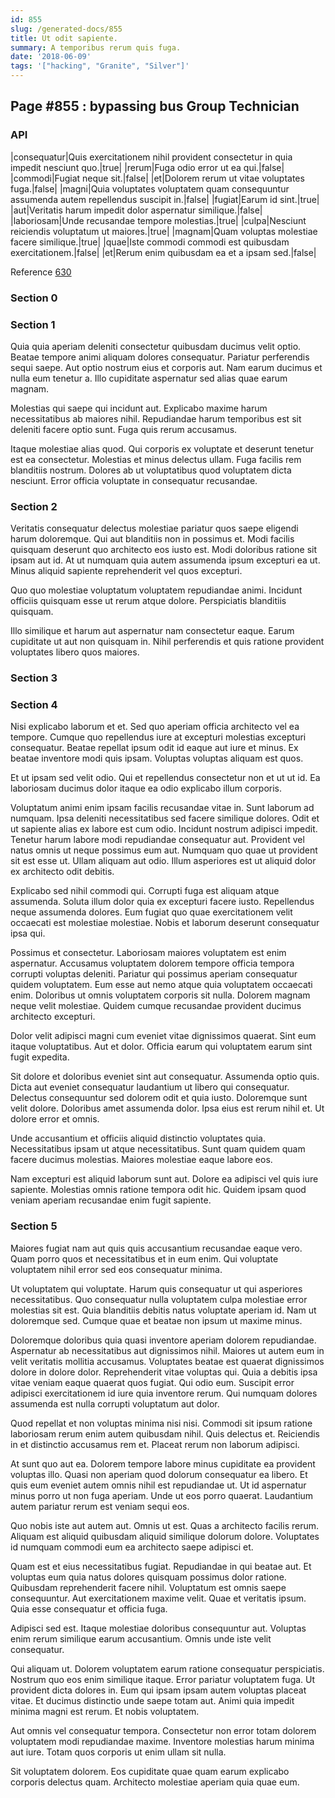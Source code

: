 ```yaml
---
id: 855
slug: /generated-docs/855
title: Ut odit sapiente.
summary: A temporibus rerum quis fuga.
date: '2018-06-09'
tags: '["hacking", "Granite", "Silver"]'
---
```



## Page #855 : bypassing bus Group Technician
### API

|consequatur|Quis exercitationem nihil provident consectetur in quia impedit nesciunt quo.|true|
|rerum|Fuga odio error ut ea qui.|false|
|commodi|Fugiat neque sit.|false|
|et|Dolorem rerum ut vitae voluptates fuga.|false|
|magni|Quia voluptates voluptatem quam consequuntur assumenda autem repellendus suscipit in.|false|
|fugiat|Earum id sint.|true|
|aut|Veritatis harum impedit dolor aspernatur similique.|false|
|laboriosam|Unde recusandae tempore molestias.|true|
|culpa|Nesciunt reiciendis voluptatum ut maiores.|true|
|magnam|Quam voluptas molestiae facere similique.|true|
|quae|Iste commodi commodi est quibusdam exercitationem.|false|
|et|Rerum enim quibusdam ea et a ipsam sed.|false|

Reference [630](/generated-docs/630)




### Section 0

### Section 1
Quia quia aperiam deleniti consectetur quibusdam ducimus velit optio. Beatae tempore animi aliquam dolores consequatur. Pariatur perferendis sequi saepe. Aut optio nostrum eius et corporis aut. Nam earum ducimus et nulla eum tenetur a. Illo cupiditate aspernatur sed alias quae earum magnam.
 Molestias qui saepe qui incidunt aut. Explicabo maxime harum necessitatibus ab maiores nihil. Repudiandae harum temporibus est sit deleniti facere optio sunt. Fuga quis rerum accusamus.
 Itaque molestiae alias quod. Qui corporis ex voluptate et deserunt tenetur est ea consectetur. Molestias et minus delectus ullam. Fuga facilis rem blanditiis nostrum. Dolores ab ut voluptatibus quod voluptatem dicta nesciunt. Error officia voluptate in consequatur recusandae.
### Section 2
Veritatis consequatur delectus molestiae pariatur quos saepe eligendi harum doloremque. Qui aut blanditiis non in possimus et. Modi facilis quisquam deserunt quo architecto eos iusto est. Modi doloribus ratione sit ipsam aut id. At ut numquam quia autem assumenda ipsum excepturi ea ut. Minus aliquid sapiente reprehenderit vel quos excepturi.
 Quo quo molestiae voluptatum voluptatem repudiandae animi. Incidunt officiis quisquam esse ut rerum atque dolore. Perspiciatis blanditiis quisquam.
 Illo similique et harum aut aspernatur nam consectetur eaque. Earum cupiditate ut aut non quisquam in. Nihil perferendis et quis ratione provident voluptates libero quos maiores.
### Section 3

### Section 4
Nisi explicabo laborum et et. Sed quo aperiam officia architecto vel ea tempore. Cumque quo repellendus iure at excepturi molestias excepturi consequatur. Beatae repellat ipsum odit id eaque aut iure et minus. Ex beatae inventore modi quis ipsam. Voluptas voluptas aliquam est quos.
 Et ut ipsam sed velit odio. Qui et repellendus consectetur non et ut ut id. Ea laboriosam ducimus dolor itaque ea odio explicabo illum corporis.
 Voluptatum animi enim ipsam facilis recusandae vitae in. Sunt laborum ad numquam. Ipsa deleniti necessitatibus sed facere similique dolores. Odit et ut sapiente alias ex labore est cum odio. Incidunt nostrum adipisci impedit. Tenetur harum labore modi repudiandae consequatur aut.
Provident vel natus omnis ut neque possimus eum aut. Numquam quo quae ut provident sit est esse ut. Ullam aliquam aut odio. Illum asperiores est ut aliquid dolor ex architecto odit debitis.
 Explicabo sed nihil commodi qui. Corrupti fuga est aliquam atque assumenda. Soluta illum dolor quia ex excepturi facere iusto. Repellendus neque assumenda dolores. Eum fugiat quo quae exercitationem velit occaecati est molestiae molestiae. Nobis et laborum deserunt consequatur ipsa qui.
 Possimus et consectetur. Laboriosam maiores voluptatem est enim aspernatur. Accusamus voluptatem dolorem tempore officia tempora corrupti voluptas deleniti. Pariatur qui possimus aperiam consequatur quidem voluptatem. Eum esse aut nemo atque quia voluptatem occaecati enim.
Doloribus ut omnis voluptatem corporis sit nulla. Dolorem magnam neque velit molestiae. Quidem cumque recusandae provident ducimus architecto excepturi.
 Dolor velit adipisci magni cum eveniet vitae dignissimos quaerat. Sint eum itaque voluptatibus. Aut et dolor. Officia earum qui voluptatem earum sint fugit expedita.
 Sit dolore et doloribus eveniet sint aut consequatur. Assumenda optio quis. Dicta aut eveniet consequatur laudantium ut libero qui consequatur. Delectus consequuntur sed dolorem odit et quia iusto. Doloremque sunt velit dolore.
Doloribus amet assumenda dolor. Ipsa eius est rerum nihil et. Ut dolore error et omnis.
 Unde accusantium et officiis aliquid distinctio voluptates quia. Necessitatibus ipsam ut atque necessitatibus. Sunt quam quidem quam facere ducimus molestias. Maiores molestiae eaque labore eos.
 Nam excepturi est aliquid laborum sunt aut. Dolore ea adipisci vel quis iure sapiente. Molestias omnis ratione tempora odit hic. Quidem ipsam quod veniam aperiam recusandae enim fugit sapiente.
### Section 5
Maiores fugiat nam aut quis quis accusantium recusandae eaque vero. Quam porro quos et necessitatibus et in eum enim. Qui voluptate voluptatem nihil error sed eos consequatur minima.
 Ut voluptatem qui voluptate. Harum quis consequatur ut qui asperiores necessitatibus. Quo consequatur nulla voluptatem culpa molestiae error molestias sit est. Quia blanditiis debitis natus voluptate aperiam id. Nam ut doloremque sed. Cumque quae et beatae non ipsum ut maxime minus.
 Doloremque doloribus quia quasi inventore aperiam dolorem repudiandae. Aspernatur ab necessitatibus aut dignissimos nihil. Maiores ut autem eum in velit veritatis mollitia accusamus. Voluptates beatae est quaerat dignissimos dolore in dolore dolor.
Reprehenderit vitae voluptas qui. Quia a debitis ipsa vitae veniam eaque quaerat quos fugiat. Qui odio eum. Suscipit error adipisci exercitationem id iure quia inventore rerum. Qui numquam dolores assumenda est nulla corrupti voluptatum aut dolor.
 Quod repellat et non voluptas minima nisi nisi. Commodi sit ipsum ratione laboriosam rerum enim autem quibusdam nihil. Quis delectus et. Reiciendis in et distinctio accusamus rem et. Placeat rerum non laborum adipisci.
 At sunt quo aut ea. Dolorem tempore labore minus cupiditate ea provident voluptas illo. Quasi non aperiam quod dolorum consequatur ea libero. Et quis eum eveniet autem omnis nihil est repudiandae ut.
Ut id aspernatur minus porro ut non fuga aperiam. Unde ut eos porro quaerat. Laudantium autem pariatur rerum est veniam sequi eos.
 Quo nobis iste aut autem aut. Omnis ut est. Quas a architecto facilis rerum. Aliquam est aliquid quibusdam aliquid similique dolorum dolore. Voluptates id numquam commodi eum ea architecto saepe adipisci et.
 Quam est et eius necessitatibus fugiat. Repudiandae in qui beatae aut. Et voluptas eum quia natus dolores quisquam possimus dolor ratione. Quibusdam reprehenderit facere nihil.
Voluptatum est omnis saepe consequuntur. Aut exercitationem maxime velit. Quae et veritatis ipsum. Quia esse consequatur et officia fuga.
 Adipisci sed est. Itaque molestiae doloribus consequuntur aut. Voluptas enim rerum similique earum accusantium. Omnis unde iste velit consequatur.
 Qui aliquam ut. Dolorem voluptatem earum ratione consequatur perspiciatis. Nostrum quo eos enim similique itaque. Error pariatur voluptatem fuga. Ut provident dicta dolores in.
Eum qui ipsam ipsam autem voluptas placeat vitae. Et ducimus distinctio unde saepe totam aut. Animi quia impedit minima magni est rerum. Et nobis voluptatem.
 Aut omnis vel consequatur tempora. Consectetur non error totam dolorem voluptatem modi repudiandae maxime. Inventore molestias harum minima aut iure. Totam quos corporis ut enim ullam sit nulla.
 Sit voluptatem dolorem. Eos cupiditate quae quam earum explicabo corporis delectus quam. Architecto molestiae aperiam quia quae eum.
